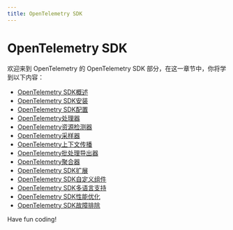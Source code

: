 ```yaml
---
title: OpenTelemetry SDK
---
```


# OpenTelemetry SDK

欢迎来到 OpenTelemetry 的 OpenTelemetry SDK 部分，在这一章节中，你将学到以下内容：

- [OpenTelemetry SDK概述](./0-opentelemetry-sdk-overview.mdx)
- [OpenTelemetry SDK安装](./1-opentelemetry-sdk-installation.mdx)
- [OpenTelemetry SDK配置](./2-opentelemetry-sdk-configuration.mdx)
- [OpenTelemetry处理器](./3-opentelemetry-processor.mdx)
- [OpenTelemetry资源检测器](./4-opentelemetry-resource-detector.mdx)
- [OpenTelemetry采样器](./5-opentelemetry-sampler.mdx)
- [OpenTelemetry上下文传播](./6-opentelemetry-context-propagation.mdx)
- [OpenTelemetry批处理导出器](./7-opentelemetry-batch-exporter.mdx)
- [OpenTelemetry聚合器](./8-opentelemetry-aggregator.mdx)
- [OpenTelemetry SDK扩展](./9-opentelemetry-sdk-extension.mdx)
- [OpenTelemetry SDK自定义组件](./10-opentelemetry-sdk-custom-component.mdx)
- [OpenTelemetry SDK多语言支持](./11-opentelemetry-sdk-multilingual-support.mdx)
- [OpenTelemetry SDK性能优化](./12-opentelemetry-sdk-performance-optimization.mdx)
- [OpenTelemetry SDK故障排除](./13-opentelemetry-sdk-troubleshooting.mdx)

Have fun coding!